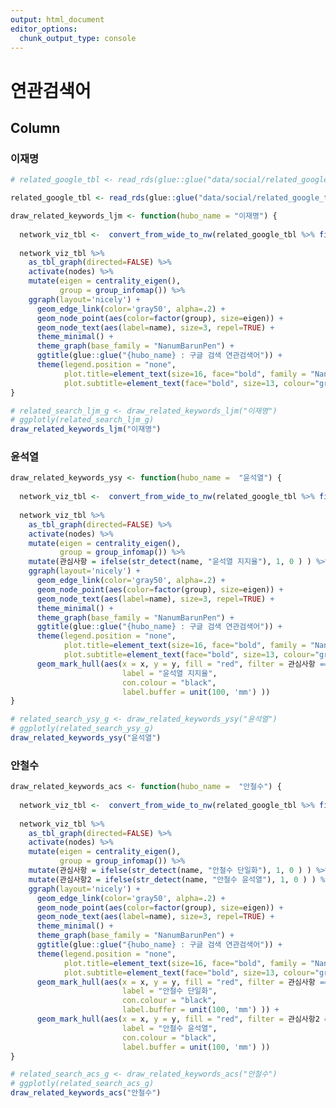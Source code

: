```yaml
---
output: html_document
editor_options: 
  chunk_output_type: console
---
```

연관검색어
=================================================================================================


Column {.tabset .tabset-fade}
-------------------------------------------------------------------------------

### 이재명

```r

# related_google_tbl <- read_rds(glue::glue("data/social/related_google_tbl_{Sys.Date() %>% str_remove_all(., '-')}.rds"))

related_google_tbl <- read_rds(glue::glue("data/social/related_google_tbl_20220307.rds"))

draw_related_keywords_ljm <- function(hubo_name = "이재명") {
  
  network_viz_tbl <-  convert_from_wide_to_nw(related_google_tbl %>% filter(hubo == hubo_name))
  
  network_viz_tbl %>%
    as_tbl_graph(directed=FALSE) %>%
    activate(nodes) %>%
    mutate(eigen = centrality_eigen(),
           group = group_infomap()) %>%
    ggraph(layout='nicely') +
      geom_edge_link(color='gray50', alpha=.2) +
      geom_node_point(aes(color=factor(group), size=eigen)) +
      geom_node_text(aes(label=name), size=3, repel=TRUE) +
      theme_minimal() +
      theme_graph(base_family = "NanumBarunPen") +
      ggtitle(glue::glue("{hubo_name} : 구글 검색 연관검색어")) +
      theme(legend.position = "none",
            plot.title=element_text(size=16, face="bold", family = "NanumBarunpen"),
            plot.subtitle=element_text(face="bold", size=13, colour="grey10", family = "NanumBarunpen")) 
}

# related_search_ljm_g <- draw_related_keywords_ljm("이재명")
# ggplotly(related_search_ljm_g)
draw_related_keywords_ljm("이재명")

```


### 윤석열

```r

draw_related_keywords_ysy <- function(hubo_name =  "윤석열") {
  
  network_viz_tbl <-  convert_from_wide_to_nw(related_google_tbl %>% filter(hubo == hubo_name))
  
  network_viz_tbl %>%
    as_tbl_graph(directed=FALSE) %>%
    activate(nodes) %>%
    mutate(eigen = centrality_eigen(),
           group = group_infomap()) %>%
    mutate(관심사항 = ifelse(str_detect(name, "윤석열 지지율"), 1, 0 ) ) %>%   
    ggraph(layout='nicely') +
      geom_edge_link(color='gray50', alpha=.2) +
      geom_node_point(aes(color=factor(group), size=eigen)) +
      geom_node_text(aes(label=name), size=3, repel=TRUE) +
      theme_minimal() +
      theme_graph(base_family = "NanumBarunPen") +
      ggtitle(glue::glue("{hubo_name} : 구글 검색 연관검색어")) +
      theme(legend.position = "none",
            plot.title=element_text(size=16, face="bold", family = "NanumBarunpen"),
            plot.subtitle=element_text(face="bold", size=13, colour="grey10", family = "NanumBarunpen")) +
      geom_mark_hull(aes(x = x, y = y, fill = "red", filter = 관심사항 == 1,
                         label = "윤석열 지지율",
                         con.colour = "black",
                         label.buffer = unit(100, 'mm') ))
}

# related_search_ysy_g <- draw_related_keywords_ysy("윤석열")
# ggplotly(related_search_ysy_g)
draw_related_keywords_ysy("윤석열")

```

### 안철수

```r

draw_related_keywords_acs <- function(hubo_name =  "안철수") {
  
  network_viz_tbl <-  convert_from_wide_to_nw(related_google_tbl %>% filter(hubo == hubo_name))
  
  network_viz_tbl %>%
    as_tbl_graph(directed=FALSE) %>%
    activate(nodes) %>%
    mutate(eigen = centrality_eigen(),
           group = group_infomap()) %>%
    mutate(관심사항 = ifelse(str_detect(name, "안철수 단일화"), 1, 0 ) ) %>%
    mutate(관심사항2 = ifelse(str_detect(name, "안철수 윤석열"), 1, 0 ) ) %>%   
    ggraph(layout='nicely') +
      geom_edge_link(color='gray50', alpha=.2) +
      geom_node_point(aes(color=factor(group), size=eigen)) +
      geom_node_text(aes(label=name), size=3, repel=TRUE) +
      theme_minimal() +
      theme_graph(base_family = "NanumBarunPen") +
      ggtitle(glue::glue("{hubo_name} : 구글 검색 연관검색어")) +
      theme(legend.position = "none",
            plot.title=element_text(size=16, face="bold", family = "NanumBarunpen"),
            plot.subtitle=element_text(face="bold", size=13, colour="grey10", family = "NanumBarunpen")) +
      geom_mark_hull(aes(x = x, y = y, fill = "red", filter = 관심사항 == 1,
                         label = "안철수 단일화",
                         con.colour = "black",
                         label.buffer = unit(100, 'mm') )) +
      geom_mark_hull(aes(x = x, y = y, fill = "red", filter = 관심사항2 == 1,
                         label = "안철수 윤석열",
                         con.colour = "black",
                         label.buffer = unit(100, 'mm') ))    
}

# related_search_acs_g <- draw_related_keywords_acs("안철수")
# ggplotly(related_search_acs_g)
draw_related_keywords_acs("안철수")

```
